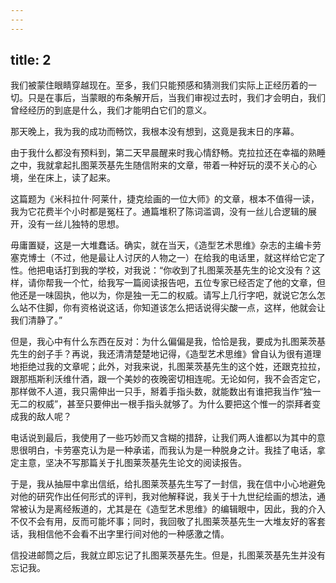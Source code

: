 ```yaml
---
---
---
```

title: 2
---



我们被蒙住眼睛穿越现在。至多，我们只能预感和猜测我们实际上正经历着的一切。只是在事后，当蒙眼的布条解开后，当我们审视过去时，我们才会明白，我们曾经经历的到底是什么，我们才能明白它们的意义。

那天晚上，我为我的成功而畅饮，我根本没有想到，这竟是我末日的序幕。

由于我什么都没有预料到，第二天早晨醒来时我心情舒畅。克拉拉还在幸福的熟睡之中，我就拿起扎图莱茨基先生随信附来的文章，带着一种好玩的漠不关心的心境，坐在床上，读了起来。

这篇题为《米科拉什·阿莱什，捷克绘画的一位大师》的文章，根本不值得一读，我为它花费半个小时都是冤枉了。通篇堆积了陈词滥调，没有一丝儿合逻辑的展开，没有一丝儿独特的思想。

毋庸置疑，这是一大堆蠢话。确实，就在当天，《造型艺术思维》杂志的主编卡劳塞克博士（不过，他是最让人讨厌的人物之一）在给我的电话里，就这样给它定了性。他把电话打到我的学校，对我说：“你收到了扎图莱茨基先生的论文没有？这样，请你帮我一个忙，给我写一篇阅读报告吧，五位专家已经否定了他的文章，但他还是一味固执，他以为，你是独一无二的权威。请写上几行字吧，就说它怎么怎么站不住脚，你有资格说这话，你知道该怎么把话说得尖酸一点，这样，他就会让我们清静了。”

但是，我心中有什么东西在反对：为什么偏偏是我，恰恰是我，要成为扎图莱茨基先生的刽子手？再说，我还清清楚楚地记得，《造型艺术思维》曾自认为很有道理地拒绝过我的文章呢；此外，对我来说，扎图莱茨基先生的这个姓，还跟克拉拉，跟那瓶斯利沃维什酒，跟一个美妙的夜晚密切相连呢。无论如何，我不会否定它，那样做不人道，我只需伸出一只手，掰着手指头数，就能数出有谁把我当作“独一无二的权威”，甚至只要伸出一根手指头就够了。为什么要把这个惟一的崇拜者变成我的敌人呢？

电话说到最后，我使用了一些巧妙而又含糊的措辞，让我们两人谁都以为其中的意思很明白，卡劳塞克认为是一种承诺，而我认为是一种脱身之计。我挂了电话，拿定主意，坚决不写那篇关于扎图莱茨基先生论文的阅读报告。

于是，我从抽屉中拿出信纸，给扎图莱茨基先生写了一封信，我在信中小心地避免对他的研究作出任何形式的评判，我对他解释说，我关于十九世纪绘画的想法，通常被认为是离经叛道的，尤其是在《造型艺术思维》的编辑眼中，因此，我的介入不仅不会有用，反而可能坏事；同时，我回敬了扎图莱茨基先生一大堆友好的客套话，我相信他不会看不出字里行间对他的一种感激之情。

信投进邮筒之后，我就立即忘记了扎图莱茨基先生。但是，扎图莱茨基先生并没有忘记我。
